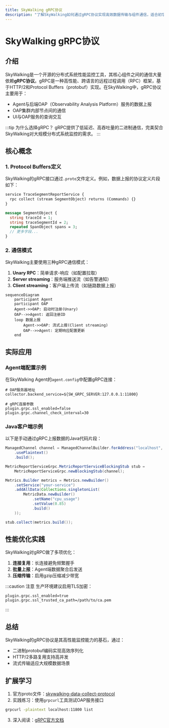 ```yaml
---
title: SkyWalking gRPC协议
description: "了解SkyWalking如何通过gRPC协议实现高效数据传输与组件通信，适合初学者的详细指南。"
---
```


# SkyWalking gRPC协议

## 介绍

SkyWalking是一个开源的分布式系统性能监控工具，其核心组件之间的通信大量依赖**gRPC协议**。gRPC是一种高性能、跨语言的远程过程调用（RPC）框架，基于HTTP/2和Protocol Buffers（protobuf）实现。在SkyWalking中，gRPC协议主要用于：

- Agent与后端OAP（Observability Analysis Platform）服务的数据上报
- OAP集群内部节点间的通信
- UI与OAP服务的查询交互

:::tip 为什么选择gRPC？
gRPC提供了低延迟、高吞吐量的二进制通信，完美契合SkyWalking对大规模分布式系统监控的需求。
:::

## 核心概念

### 1. Protocol Buffers定义

SkyWalking的gRPC接口通过`.proto`文件定义。例如，数据上报的协议定义片段如下：

```protobuf
service TraceSegmentReportService {
  rpc collect (stream SegmentObject) returns (Commands) {}
}

message SegmentObject {
  string traceId = 1;
  string traceSegmentId = 2;
  repeated SpanObject spans = 3;
  // 更多字段...
}
```

### 2. 通信模式

SkyWalking主要使用三种gRPC通信模式：

1. **Unary RPC**：简单请求-响应（如配置拉取）
2. **Server streaming**：服务端推送流（如告警通知）
3. **Client streaming**：客户端上传流（如链路数据上报）

```mermaid
sequenceDiagram
    participant Agent
    participant OAP
    Agent->>OAP: 启动时注册(Unary)
    OAP-->>Agent: 返回注册ID
    loop 数据上报
        Agent->>OAP: 流式上报(Client streaming)
        OAP-->>Agent: 定期响应配置更新
    end
```

## 实际应用

### Agent端配置示例

在SkyWalking Agent的`agent.config`中配置gRPC连接：

```properties
# OAP服务器地址
collector.backend_service=${SW_GRPC_SERVER:127.0.0.1:11800}

# gRPC连接参数
plugin.grpc.ssl_enabled=false
plugin.grpc.channel_check_interval=30
```

### Java客户端示例

以下是手动通过gRPC上报数据的Java代码片段：

```java
ManagedChannel channel = ManagedChannelBuilder.forAddress("localhost", 11800)
    .usePlaintext()
    .build();

MetricReportServiceGrpc.MetricReportServiceBlockingStub stub = 
    MetricReportServiceGrpc.newBlockingStub(channel);

Metrics.Builder metrics = Metrics.newBuilder()
    .setService("your-service")
    .addAllData(Collections.singletonList(
        MetricData.newBuilder()
            .setName("cpu_usage")
            .setValue(0.85)
            .build()
    ));

stub.collect(metrics.build());
```

## 性能优化实践

SkyWalking对gRPC做了多项优化：

1. **连接复用**：长连接避免频繁握手
2. **批量上报**：Agent端数据聚合后发送
3. **压缩传输**：启用gzip压缩减少带宽

:::caution 注意
生产环境建议启用TLS加密：
```properties
plugin.grpc.ssl_enabled=true
plugin.grpc.ssl_trusted_ca_path=/path/to/ca.pem
```
:::

## 总结

SkyWalking的gRPC协议是其高性能监控能力的基石，通过：
- 二进制protobuf编码实现高效序列化
- HTTP/2多路复用支持高并发
- 流式传输适应大规模数据场景

## 扩展学习

1. 官方proto文件：[skywalking-data-collect-protocol](https://github.com/apache/skywalking-data-collect-protocol)
2. 实践练习：使用`grpcurl`工具测试OAP服务接口
```bash
grpcurl -plaintext localhost:11800 list
```
3. 深入阅读：[gRPC官方文档](https://grpc.io/docs/)